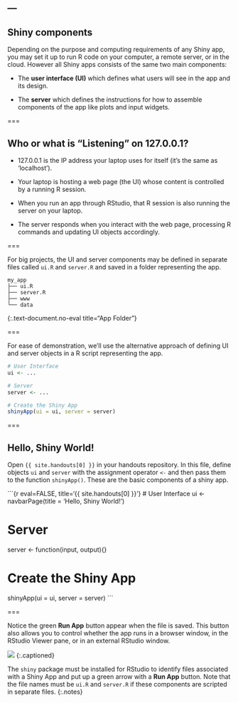 ---
---

## Shiny components

Depending on the purpose and computing requirements of any Shiny app, you may set it up to run R code on your computer, a remote server, or in the cloud.
However all Shiny apps consists of the same two main components:

- The **user interface (UI)** which defines what users will see in the app and its design.

- The **server** which defines the instructions for how to assemble components of the app like plots and input widgets.

===

## Who or what is "Listening" on 127.0.0.1?

- 127.0.0.1 is the IP address your laptop uses for itself (it's the same as 'localhost').

- Your laptop is hosting a web page (the UI) whose content is controlled by a running R session.

- When you run an app through RStudio, that R session is also running the server on your laptop.

- The server responds when you interact with the web page, processing R commands and updating UI objects accordingly.

===

For big projects, the UI and server components may be defined in separate files called `ui.R` and `server.R` and saved in a folder representing the app.

~~~
my_app
├── ui.R
├── server.R
├── www
└── data
~~~
{:.text-document.no-eval title="App Folder"}

===

For ease of demonstration, we'll use the alternative approach of defining UI and server objects in a R script representing the app.

```r
# User Interface
ui <- ... 

# Server
server <- ...

# Create the Shiny App
shinyApp(ui = ui, server = server)
```

===

## Hello, Shiny World!

Open `{{ site.handouts[0] }}` in your handouts repository. In this file, define objects `ui` and `server` with the assignment operator `<-` and then pass them to the function `shinyApp()`. These are the basic components of a shiny app.

```{r eval=FALSE, title='{{ site.handouts[0] }}'}
# User Interface
ui <- navbarPage(title = 'Hello, Shiny World!')

# Server
server <- function(input, output){}

# Create the Shiny App
shinyApp(ui = ui, server = server)
```

===

Notice the green **Run App** button appear when the file is saved. This button also allows you to control whether the app runs in a browser window, in the RStudio Viewer pane, or in an external RStudio window.

![]({{ site.baseurl }}/images/runapp.png)
{:.captioned}

The `shiny` package must be installed for RStudio to identify files associated with a Shiny App and put up a green arrow with a **Run App** button. Note that the file names must be `ui.R` and `server.R` if these components are scripted in separate files.
{:.notes}
